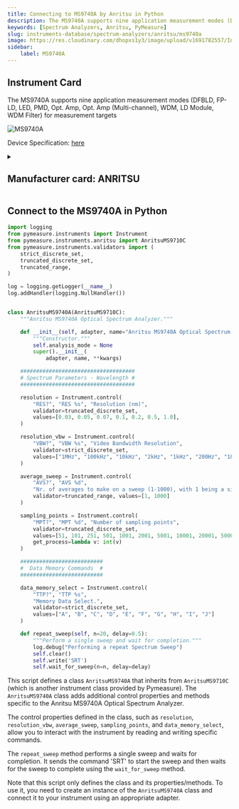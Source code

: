 ```yaml
---
title: Connecting to MS9740A by Anritsu in Python
description: The MS9740A supports nine application measurement modes (DFBLD, FP-LD, LED, PMD, Opt. Amp, Opt. Amp (Multi-channel), WDM, LD Module, WDM Filter) for measurement targets
keywords: [Spectrum Analyzers, Anritsu, PyMeasure] 
slug: instruments-database/spectrum-analyzers/anritsu/ms9740a 
image: https://res.cloudinary.com/dhopxs1y3/image/upload/v1691782557/Instruments/Spectrum%20Analyzers/MS9740A/MS9740A.png
sidebar:
    label: MS9740A 
---
```



## Instrument Card

The MS9740A supports nine application measurement modes (DFBLD, FP-LD, LED, PMD, Opt. Amp, Opt. Amp (Multi-channel), WDM, LD Module, WDM Filter) for measurement targets

![MS9740A](https://res.cloudinary.com/dhopxs1y3/image/upload/v1691782557/Instruments/Spectrum%20Analyzers/MS9740A/MS9740A.png)

Device Specification: [here](https://dl.cdn-anritsu.com/en-en/test-measurement/files/Brochures-Datasheets-Catalogs/Brochure/ms9740a-e11000.pdf)

<details style={{ marginTop: "15px"}}>
<summary><h2 style={{display:'inline'}}>Manufacturer card: ANRITSU</h2></summary>

![ANRITSU](https://res.cloudinary.com/dhopxs1y3/image/upload/v1692125977/Instruments/Vendor%20Logos/Anritsu.png)

**Anritsu** Has Testing Solutions for Automotive, Government, Data Center, & IoT Industries. Test Solutions for IoT Devices, Government Radar, Automotive, & Signal Integrity.

- Headquarters: JAPAN
- Yearly Revenue (millions, USD): 670
- Vendor Website: [here](https://www.anritsu.com/en-us/)

</details>


<FeaturedInstrumentVideo category="SPECTRUM_ANALYZERS" />

## Connect to the MS9740A in Python





<Tabs>

<SectionsCard category="SPECTRUM_ANALYZERS" manufacturer="Anritsu"></SectionsCard>

<TabItem value="PyMeasure" label="PyMeasure">


```python
import logging
from pymeasure.instruments import Instrument
from pymeasure.instruments.anritsu import AnritsuMS9710C
from pymeasure.instruments.validators import (
    strict_discrete_set,
    truncated_discrete_set,
    truncated_range,
)

log = logging.getLogger(__name__)
log.addHandler(logging.NullHandler())


class AnritsuMS9740A(AnritsuMS9710C):
    """Anritsu MS9740A Optical Spectrum Analyzer."""

    def __init__(self, adapter, name="Anritsu MS9740A Optical Spectrum Analyzer", **kwargs):
        """Constructor."""
        self.analysis_mode = None
        super().__init__(
            adapter, name, **kwargs)

    ####################################
    # Spectrum Parameters - Wavelength #
    ####################################

    resolution = Instrument.control(
        "RES?", "RES %s", "Resolution (nm)",
        validator=truncated_discrete_set,
        values=[0.03, 0.05, 0.07, 0.1, 0.2, 0.5, 1.0],
    )

    resolution_vbw = Instrument.control(
        "VBW?", "VBW %s", "Video Bandwidth Resolution",
        validator=strict_discrete_set,
        values=["1MHz", "100kHz", "10kHz", "2kHz", "1kHz", "200Hz", "100Hz", "10Hz"]
    )

    average_sweep = Instrument.control(
        "AVS?", "AVS %d",
        "Nr. of averages to make on a sweep (1-1000), with 1 being a single (non-averaged) sweep",
        validator=truncated_range, values=[1, 1000]
    )

    sampling_points = Instrument.control(
        "MPT?", "MPT %d", "Number of sampling points",
        validator=truncated_discrete_set,
        values=[51, 101, 251, 501, 1001, 2001, 5001, 10001, 20001, 50001],
        get_process=lambda v: int(v)
    )

    ##########################
    #  Data Memory Commands  #
    ##########################

    data_memory_select = Instrument.control(
        "TTP?", "TTP %s",
        "Memory Data Select.",
        validator=strict_discrete_set,
        values=["A", "B", "C", "D", "E", "F", "G", "H", "I", "J"]
    )

    def repeat_sweep(self, n=20, delay=0.5):
        """Perform a single sweep and wait for completion."""
        log.debug("Performing a repeat Spectrum Sweep")
        self.clear()
        self.write('SRT')
        self.wait_for_sweep(n=n, delay=delay)
```

This script defines a class `AnritsuMS9740A` that inherits from `AnritsuMS9710C` (which is another instrument class provided by Pymeasure). The `AnritsuMS9740A` class adds additional control properties and methods specific to the Anritsu MS9740A Optical Spectrum Analyzer.

The control properties defined in the class, such as `resolution`, `resolution_vbw`, `average_sweep`, `sampling_points`, and `data_memory_select`, allow you to interact with the instrument by reading and writing specific commands.

The `repeat_sweep` method performs a single sweep and waits for completion. It sends the command 'SRT' to start the sweep and then waits for the sweep to complete using the `wait_for_sweep` method.

Note that this script only defines the class and its properties/methods. To use it, you need to create an instance of the `AnritsuMS9740A` class and connect it to your instrument using an appropriate adapter.

</TabItem>
</Tabs>